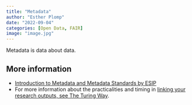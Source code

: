 ```yaml
---
title: "Metadata"
author: "Esther Plomp"
date: "2022-09-04"
categories: [Open Data, FAIR]
image: "image.jpg"
---
```


Metadata is data about data.

## More information

-   [Introduction to Metadata and Metadata Standards by ESIP](https://commons.esipfed.org/node/1422)
-   For more information about the practicalities and timing in [linking your research outputs, see The Turing Way](https://the-turing-way.netlify.app/communication/citable/citable-linking.html).

